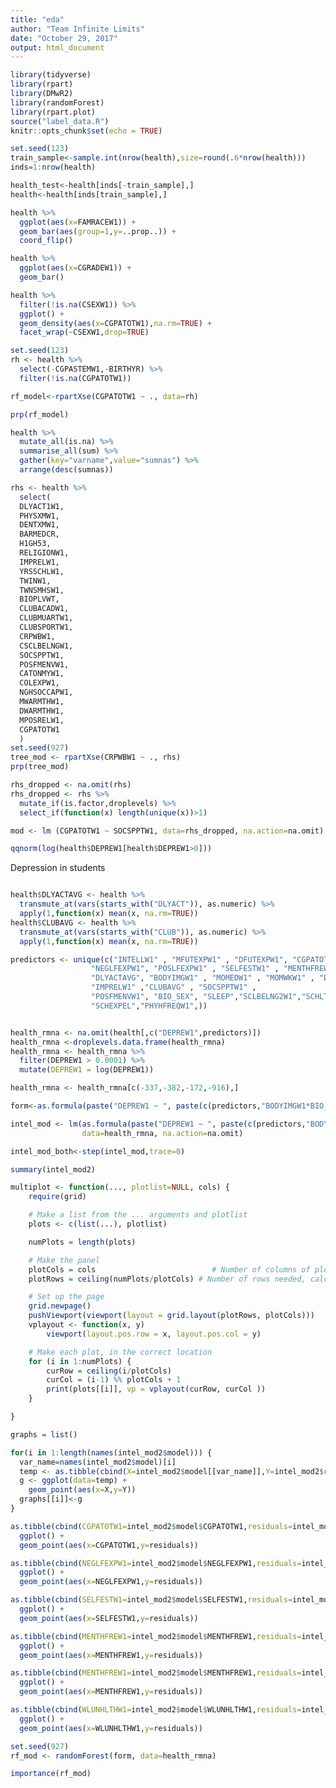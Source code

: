 ```yaml
---
title: "eda"
author: "Team Infinite Limits"
date: "October 29, 2017"
output: html_document
---
```


```r
library(tidyverse)
library(rpart)
library(DMwR2)
library(randomForest)
library(rpart.plot)
source("label_data.R")
knitr::opts_chunk$set(echo = TRUE)

set.seed(123)
train_sample<-sample.int(nrow(health),size=round(.6*nrow(health)))
inds=1:nrow(health)

health_test<-health[inds[-train_sample],]
health<-health[inds[train_sample],]

```

```r

health %>%
  ggplot(aes(x=FAMRACEW1)) +
  geom_bar(aes(group=1,y=..prop..)) +
  coord_flip()

```


```r

health %>%
  ggplot(aes(x=CGRADEW1)) +
  geom_bar()

```

```r
health %>%
  filter(!is.na(CSEXW1)) %>%
  ggplot() +
  geom_density(aes(x=CGPATOTW1),na.rm=TRUE) +
  facet_wrap(~CSEXW1,drop=TRUE)
```


```r
set.seed(123)
rh <- health %>%
  select(-CGPASTEMW1,-BIRTHYR) %>%
  filter(!is.na(CGPATOTW1))

rf_model<-rpartXse(CGPATOTW1 ~ ., data=rh)

prp(rf_model)
```

```r
health %>%
  mutate_all(is.na) %>%
  summarise_all(sum) %>%
  gather(key="varname",value="sumnas") %>%
  arrange(desc(sumnas))
```

```r
rhs <- health %>%
  select(
  DLYACT1W1,
  PHYSXMW1,
  DENTXMW1,
  BARMEDCR,
  H1GH53,
  RELIGIONW1,
  IMPRELW1,
  YRSSCHLW1,
  TWINW1,
  TWNSMHSW1,
  BIOPLVWT,
  CLUBACADW1,
  CLUBMUARTW1,
  CLUBSPORTW1,
  CRPWBW1,
  CSCLBELNGW1,
  SOCSPPTW1,
  POSFMENVW1,
  CATONMYW1,
  COLEXPW1,
  NGHSOCCAPW1,
  MWARMTHW1,
  DWARMTHW1,
  MPOSRELW1,
  CGPATOTW1
  )
set.seed(927)
tree_mod <- rpartXse(CRPWBW1 ~ ., rhs)
prp(tree_mod)
```

```r
rhs_dropped <- na.omit(rhs)
rhs_dropped <- rhs %>%
  mutate_if(is.factor,droplevels) %>%
  select_if(function(x) length(unique(x))>1)

mod <- lm (CGPATOTW1 ~ SOCSPPTW1, data=rhs_dropped, na.action=na.omit)
```

```r
qqnorm(log(health$DEPREW1[health$DEPREW1>0]))
```

Depression in students

```r

```

```r

health$DLYACTAVG <- health %>%
  transmute_at(vars(starts_with("DLYACT")), as.numeric) %>%
  apply(1,function(x) mean(x, na.rm=TRUE))
health$CLUBAVG <- health %>%
  transmute_at(vars(starts_with("CLUB")), as.numeric) %>%
  apply(1,function(x) mean(x, na.rm=TRUE))

predictors <- unique(c("INTELLW1" , "MFUTEXPW1" , "DFUTEXPW1", "CGPATOTW1",
                  "NEGLFEXPW1", "POSLFEXPW1" , "SELFESTW1" , "MENTHFREW1" , "WLUNHLTHW1" ,
                  "DLYACTAVG", "BODYIMGW1" , "MOMEDW1" , "MOMWKW1" , "DADWKW1" , 
                  "IMPRELW1" ,"CLUBAVG" , "SOCSPPTW1" , 
                  "POSFMENVW1", "BIO_SEX", "SLEEP","SCLBELNG2W1","SCHLTRBLW1","CPRBEHLMW1",
                  "SCHEXPEL","PHYHFREQW1",))


health_rmna <- na.omit(health[,c("DEPREW1",predictors)])
health_rmna <-droplevels.data.frame(health_rmna)
health_rmna <- health_rmna %>%
  filter(DEPREW1 > 0.0001) %>%
  mutate(DEPREW1 = log(DEPREW1))

```

```r

health_rmna <- health_rmna[c(-337,-382,-172,-916),]

form<-as.formula(paste("DEPREW1 ~ ", paste(c(predictors,"BODYIMGW1*BIO_SEX"),collapse="+")))

intel_mod <- lm(as.formula(paste("DEPREW1 ~ ", paste(c(predictors,"BODYIMGW1*BIO_SEX"),collapse="+"))),
                data=health_rmna, na.action=na.omit)

intel_mod_both<-step(intel_mod,trace=0)

summary(intel_mod2)
```


```r

multiplot <- function(..., plotlist=NULL, cols) {
    require(grid)

    # Make a list from the ... arguments and plotlist
    plots <- c(list(...), plotlist)

    numPlots = length(plots)

    # Make the panel
    plotCols = cols                          # Number of columns of plots
    plotRows = ceiling(numPlots/plotCols) # Number of rows needed, calculated from # of cols

    # Set up the page
    grid.newpage()
    pushViewport(viewport(layout = grid.layout(plotRows, plotCols)))
    vplayout <- function(x, y)
        viewport(layout.pos.row = x, layout.pos.col = y)

    # Make each plot, in the correct location
    for (i in 1:numPlots) {
        curRow = ceiling(i/plotCols)
        curCol = (i-1) %% plotCols + 1
        print(plots[[i]], vp = vplayout(curRow, curCol ))
    }

}

graphs = list()

for(i in 1:length(names(intel_mod2$model))) {
  var_name=names(intel_mod2$model)[i]
  temp <- as.tibble(cbind(X=intel_mod2$model[[var_name]],Y=intel_mod2$residuals))
  g <- ggplot(data=temp) +
    geom_point(aes(x=X,y=Y)) 
  graphs[[i]]<-g
}


```

```r

as.tibble(cbind(CGPATOTW1=intel_mod2$model$CGPATOTW1,residuals=intel_mod$residuals)) %>%
  ggplot() + 
  geom_point(aes(x=CGPATOTW1,y=residuals))

```
```r
as.tibble(cbind(NEGLFEXPW1=intel_mod2$model$NEGLFEXPW1,residuals=intel_mod$residuals)) %>%
  ggplot() + 
  geom_point(aes(x=NEGLFEXPW1,y=residuals))
```
```r
as.tibble(cbind(SELFESTW1=intel_mod2$model$SELFESTW1,residuals=intel_mod$residuals)) %>%
  ggplot() + 
  geom_point(aes(x=SELFESTW1,y=residuals))
```
```r
as.tibble(cbind(MENTHFREW1=intel_mod2$model$MENTHFREW1,residuals=intel_mod$residuals)) %>%
  ggplot() + 
  geom_point(aes(x=MENTHFREW1,y=residuals))
```

```r
as.tibble(cbind(MENTHFREW1=intel_mod2$model$MENTHFREW1,residuals=intel_mod$residuals)) %>%
  ggplot() + 
  geom_point(aes(x=MENTHFREW1,y=residuals))
```

```r
as.tibble(cbind(WLUNHLTHW1=intel_mod2$model$WLUNHLTHW1,residuals=intel_mod$residuals)) %>%
  ggplot() + 
  geom_point(aes(x=WLUNHLTHW1,y=residuals))
```

```r

set.seed(927)
rf_mod <- randomForest(form, data=health_rmna)

importance(rf_mod)
```
